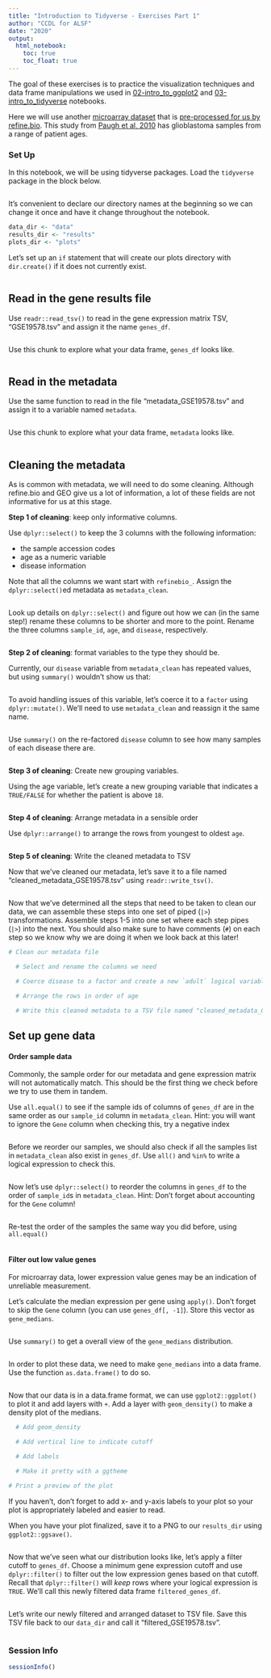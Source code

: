 ```yaml
---
title: "Introduction to Tidyverse - Exercises Part 1"
author: "CCDL for ALSF"
date: "2020"
output:
  html_notebook:
    toc: true
    toc_float: true
---
```


The goal of these exercises is to practice the visualization techniques and
data frame manipulations we used in [02-intro_to_ggplot2](02-intro_to_ggplot2-live.Rmd)
and [03-intro_to_tidyverse](03-intro_to_tidyverse-live.Rmd) notebooks.

Here we will use another [microarray dataset](https://www.refine.bio/experiments/GSE19578/integrated-molecular-genetic-profiling-of-pediatric-high-grade-gliomas-reveals-key-differences-with-adult-disease) that is [pre-processed for us by refine.bio](http://docs.refine.bio/en/latest/main_text.html#processing-information).
This study from [Paugh et al, 2010](https://www.ncbi.nlm.nih.gov/pmc/articles/PMC2903336/) has glioblastoma samples from a range of patient ages.

### Set Up

In this notebook, we will be using tidyverse packages.
Load the `tidyverse` package in the block below.

```r

```

It's convenient to declare our directory names at the beginning so we can change it once and have it change throughout the notebook.

```r
data_dir <- "data"
results_dir <- "results"
plots_dir <- "plots"
```

Let's set up an `if` statement that will create our plots directory with
`dir.create()` if it does not currently exist.

```r

```

## Read in the gene results file

Use `readr::read_tsv()` to read in the gene expression matrix TSV, "GSE19578.tsv"
and assign it the name `genes_df`.

```r

```

Use this chunk to explore what your data frame, `genes_df` looks like.

```r

```

## Read in the metadata

Use the same function to read in the file "metadata_GSE19578.tsv" and assign
it to a variable named `metadata`.

```r

```

Use this chunk to explore what your data frame, `metadata` looks like.

```r

```

## Cleaning the metadata

As is common with metadata, we will need to do some cleaning.
Although refine.bio and GEO give us a lot of information, a lot of these fields are not informative for us at this stage.

**Step 1 of cleaning**: keep only informative columns.

Use `dplyr::select()` to keep the 3 columns with the following information:

- the sample accession codes
- age as a numeric variable
- disease information

Note that all the columns we want start with `refinebio_`.
Assign the `dplyr::select()`ed metadata as `metadata_clean`.

```r

```

Look up details on `dplyr::select()` and figure out how we can (in the same step!) rename these columns to be shorter and more to the point.
Rename the three columns `sample_id`, `age`, and `disease`, respectively.

```r

```

**Step 2 of cleaning**: format variables to the type they should be.

Currently, our `disease` variable from `metadata_clean` has repeated values, but using `summary()` wouldn't show us that:

```r

```

To avoid handling issues of this variable, let's coerce it to a `factor` using `dplyr::mutate()`.
We'll need to use `metadata_clean` and reassign it the same name.

```r

```

Use `summary()` on the re-factored `disease` column to see how many samples of each disease there are.

```r

```

**Step 3 of cleaning**: Create new grouping variables.

Using the age variable, let's create a new grouping variable that indicates a `TRUE/FALSE` for whether the patient is above `18`.

```r

```

**Step 4 of cleaning**: Arrange metadata in a sensible order

Use `dplyr::arrange()` to arrange the rows from youngest to oldest `age`.

```r

```

**Step 5 of cleaning**: Write the cleaned metadata to TSV

Now that we've cleaned our metadata, let's save it to a file named "cleaned_metadata_GSE19578.tsv" using `readr::write_tsv()`.

```r

```

Now that we've determined all the steps that need to be taken to clean our data, we can assemble these steps into one set of piped (`|>`) transformations.
Assemble steps 1-5 into one set where each step pipes (`|>`) into the next.
You should also make sure to have comments (`#`) on each step so we know why we are doing it when we look back at this later!

```r
# Clean our metadata file

  # Select and rename the columns we need

  # Coerce disease to a factor and create a new `adult` logical variable

  # Arrange the rows in order of age

  # Write this cleaned metadata to a TSV file named "cleaned_metadata_GSE19578.tsv"

```

## Set up gene data

#### Order sample data

Commonly, the sample order for our metadata and gene expression matrix will not automatically match.
This should be the first thing we check before we try to use them in tandem.

Use `all.equal()` to see if the sample ids of columns of `genes_df` are in the same order as our `sample_id` column in `metadata_clean`.
Hint: you will want to ignore the `Gene` column when checking this, try a negative index

```r

```

Before we reorder our samples, we should also check if all the samples list in `metadata_clean` also exist in `genes_df`.
Use `all()` and `%in%` to write a logical expression to check this.

```r

```

Now let's use `dplyr::select()` to reorder the columns in `genes_df` to the order of `sample_id`s in `metadata_clean`.
Hint: Don't forget about accounting for the `Gene` column!

```r

```

Re-test the order of the samples the same way you did before, using `all.equal()`

```r

```

#### Filter out low value genes

For microarray data, lower expression value genes may be an indication of unreliable measurement.

Let's calculate the median expression per gene using `apply()`.
Don't forget to skip the `Gene` column (you can use `genes_df[, -1]`).
Store this vector as `gene_medians`.

```r

```

Use `summary()` to get a overall view of the `gene_medians` distribution.

```r

```

In order to plot these data, we need to make `gene_medians` into a data frame.
Use the function `as.data.frame()` to do so.

```r

```

Now that our data is in a data.frame format, we can use `ggplot2::ggplot()` to plot it and add layers with `+`.
Add a layer with `geom_density()` to make a density plot of the medians.

```r

  # Add geom_density

  # Add vertical line to indicate cutoff

  # Add labels

  # Make it pretty with a ggtheme

# Print a preview of the plot

```

If you haven't, don't forget to add x- and y-axis labels to your plot so your plot is appropriately labeled and easier to read.

When you have your plot finalized, save it to a PNG to our `results_dir` using
`ggplot2::ggsave()`.

```r

```

Now that we've seen what our distribution looks like, let's apply a filter cutoff to `genes_df`.
Choose a minimum gene expression cutoff and use `dplyr::filter()` to filter out the low expression genes based on that cutoff.
Recall that `dplyr::filter()` will *keep* rows where your logical expression is `TRUE`.
We'll call this newly filtered data frame `filtered_genes_df`.

```r

```

Let's write our newly filtered and arranged dataset to TSV file.
Save this TSV file back to our `data_dir` and call it "filtered_GSE19578.tsv".

```r

```

### Session Info

```r
sessionInfo()
```

